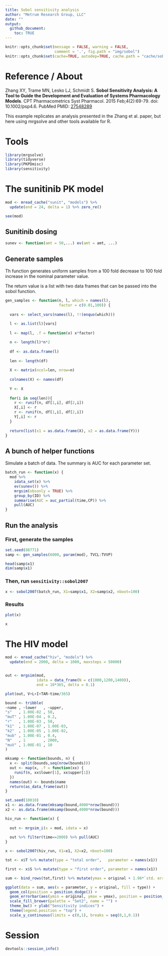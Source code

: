 ```yaml
---
title: Sobol sensitivity analysis
author: "Metrum Research Group, LLC"
date: ""
output:
  github_document:
    toc: TRUE
---
```


```r
knitr::opts_chunk$set(message = FALSE, warning = FALSE, 
                      comment = '.', fig.path = "img/sobol")
knitr::opts_chunk$set(cache=TRUE, autodep=TRUE, cache.path = "cache/sobol/")
```


# Reference / About
Zhang XY, Trame MN, Lesko LJ, Schmidt S. __Sobol Sensitivity Analysis: A Tool to
Guide the Development and Evaluation of Systems Pharmacology Models__. CPT
Pharmacometrics Syst Pharmacol. 2015 Feb;4(2):69-79. doi: 10.1002/psp4.6. PubMed 
PMID: [27548289](https://www.ncbi.nlm.nih.gov/pubmed/27548289)

This example replicates an analysis presented in the Zhang et al. paper, 
but here using mrgsolve and other tools available for R.


# Tools
```r
library(mrgsolve)
library(tidyverse)
library(PKPDmisc)
library(sensitivity)
```



# The sunitinib PK model
```r
mod <- mread_cache("sunit", "models") %>% 
  update(end = 24, delta = 1) %>% zero_re()
```

```r
see(mod)
```

## Sunitinib dosing 
```r
sunev <- function(amt = 50,...) ev(amt = amt, ...)
```

## Generate samples

Th function generates uniform samples from a 
100 fold decrease to 100 fold increase in the 
nominal parameter value.

The return value is a list with two data frames that
can be passed into the sobol function.


```r
gen_samples <- function(n, l, which = names(l), 
                        factor = c(0.01,100)) {
  
  vars <- select_vars(names(l), !!(enquo(which)))
  
  l <- as.list(l)[vars]
  
  l <- map(l, .f = function(x) x*factor)

  n <- length(l)*n*2
  
  df <- as.data.frame(l)
  
  len <- length(df)
  
  X <- matrix(ncol=len, nrow=n)
  
  colnames(X) <- names(df)
  
  Y <- X
  
  for(i in seq(len)){
    r <- runif(n, df[1,i], df[2,i])
    X[,i] <- r
    r <- runif(n, df[1,i], df[2,i])
    Y[,i] <- r
  }
  
  return(list(x1 = as.data.frame(X), x2 = as.data.frame(Y)))
}
```

## A bunch of helper functions

Simulate a batch of data.  The summary is AUC for each parameter set.

```r
batch_run <- function(x) {
  mod %>% 
    idata_set(x) %>%
    ev(sunev()) %>%
    mrgsim(obsonly = TRUE) %>% 
    group_by(ID) %>% 
    summarise(AUC = auc_partial(time,CP)) %>% 
    pull(AUC)
}
```



## Run the analysis

### First, generate the samples
```r
set.seed(88771)
samp <- gen_samples(6000, param(mod), TVCL:TVVP)

head(samp$x1)
dim(samp$x1)
```


### Then, run `sensitivity::sobol2007`
```r
x <- sobol2007(batch_run, X1=samp$x1, X2=samp$x2, nboot=100)
```

### Results

```r
plot(x)
```

```r
x
```

# The HIV model


```r
mod <- mread_cache("hiv", "models") %>% 
  update(end = 2000, delta = 1000, maxsteps = 50000)


out <- mrgsim(mod, 
              idata = data_frame(N = c(1000,1200,1400)),
              end = 10*365, delta = 0.1) 

plot(out, V+L+I+TAR~time/365)


```


```r
bound <- tribble(
~name , ~lower   , ~upper,
"s"	  , 1.00E-02 , 50,
"muT" ,	1.00E-04 , 0.2,
"r"	  , 1.00E-03 , 50,
"k1"  ,	1.00E-07 , 1.00E-03,
"k2"  , 1.00E-05 , 1.00E-02,
"mub" , 1.00E-01 , 0.4,
"N"   , 1        , 2000,
"muV" ,	1.00E-01 , 10
)

mksamp <- function(bounds, n) {
  x <- split(bounds,seq(nrow(bounds)))
  out <- map(x, .f = function(xx) {
    runif(n, xx$lower[1], xx$upper[1])  
  })
  names(out) <- bounds$name
  return(as_data_frame(out))
}

set.seed(10010)
x1 <- as.data.frame(mksamp(bound,4000*nrow(bound)))
x2 <- as.data.frame(mksamp(bound,4000*nrow(bound)))
```




```r
hiv_run <- function(x) {
  
  out <- mrgsim_i(x = mod, idata = x)
  
  out %>% filter(time==2000) %>% pull(AUC)
}
```

```r
x <- sobol2007(hiv_run, X1=x1, X2=x2, nboot=100)
```


```r
tot <- x$T %>% mutate(type = "total order",   parameter = names(x1))

first <- x$S %>% mutate(type = "first order", parameter = names(x1))

sum <- bind_rows(tot,first) %>% mutate(ymax = original + 1.96*`std. error`)

ggplot(data = sum, aes(x = parameter, y = original, fill = type)) + 
  geom_col(position = position_dodge()) + 
  geom_errorbar(aes(ymin = original, ymax = ymax), position = position_dodge()) + 
  scale_fill_brewer(palette = "Set2", name = "") + 
  theme_bw() + ylab("Sensitivity indices") +
  theme(legend.position = "top") +
  scale_y_continuous(limits = c(0,1), breaks = seq(0,1,0.1))

```



# Session
```r
devtools::session_info()
```


